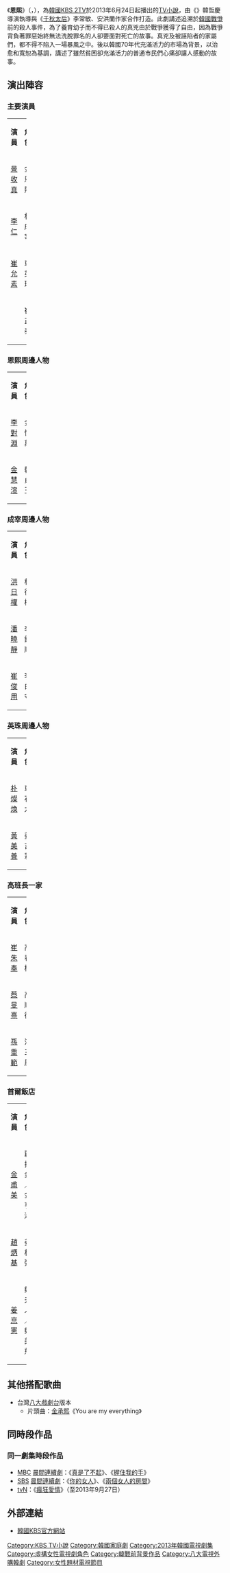 {{Infobox Television
| show_name            = 恩熙
| original_name        = {{lang|ko|은희}}
| image                = [[File:Eunhee.jpg|250px]]
| caption              = 
| show_name_2          = 
| genre                = 
| format               = 
| creator              = 
| developer            = 
| writer               = 李常敏、安洪蘭
| director             = 韓哲慶
| creative_director    = 
| presenter            = 
| starring             = [[景收真|景收真]]、[[李仁_(演員)|李　仁]]、[[崔允素|崔允素]]、<br>{{link-ko|鄭民鎮|정민진}}
| slogan               = 
| judges               = 
| voices               = 
| narrated             = 
| theme_music_composer = 
| opentheme            = 
| endtheme             = 
| composer             = 
| country              = {{KOR}}
| language             = [[韓語|韓語]]
| num_seasons          = <!-- or num_series -->
| num_episodes         = 140
| list_episodes        = 
| executive_producer   = 
| producer             = 
| editor               = 
| location             = {{KOR}}
| cinematography       = 
| camera               = 
| runtime              = 約35分鐘
| company              = 
| distributor          = 
| channel              = [[KBS第2頻道|KBS2]]
| picture_format       = 
| audio_format         = 
| first_run            = {{KOR}}
| first_aired          = {{Start date|2013|6|24}}
| last_aired           = {{End date|2014|1|3}}
| status               = 
| related              = 
| website              = http://www.kbs.co.kr/drama/eunhee/
| production_website   = 
}}
《'''恩熙'''》（{{lang-ko|'''은희'''}}，{{lang-en|'''Eunhee'''}}），為[[韓國|韓國]][[KBS第2頻道|KBS 2TV]]於2013年6月24日起播出的[[KBS_TV小說|TV小說]]，由《{{link-ko|京淑與京淑的父親|경숙이 경숙아버지}}》韓哲慶導演執導與《[[千秋太后_(電視劇)|千秋太后]]》李常敏、安洪蘭作家合作打造。此劇講述追溯於[[韓國戰爭|韓國戰爭]]前的殺人事件，為了養育幼子而不得已殺人的真兇由於戰爭獲得了自由，因為戰爭背負著罪惡始終無法洗脫罪名的人卻要面對死亡的故事。真兇及被誣陷者的家屬們，都不得不陷入一場暴風之中。後以韓國70年代充滿活力的市場為背景，以治愈和寬恕為基調，講述了雖然貧困卻充滿活力的普通市民們心痛卻讓人感動的故事。

== 演出陣容 ==
=== 主要演員 ===
{| class="wikitable" width="30%" style="text-align:center"
|- style="background:lightskyblue; color:black" align=center
| width="15%" | '''演員''' 
| width="15%" | '''角色'''
|-
|[[景收真|景收真]] || 金恩熙
|-
|[[李仁_(演員)|李仁]] || 林成宰
|-
|[[崔允素|崔允素]] || 車英珠
|-
|{{link-ko|鄭民鎮|정민진}} || 崔正泰
|}

=== 恩熙周邊人物 ===
{| class="wikitable" width="30%" style="text-align:center"
|- style="background:lightskyblue; color:black" align=center
| width="15%" | '''演員''' 
| width="15%" | '''角色'''
|-
|[[李對淵|李對淵]] || 金恆萬
|-
|[[金慧渲|金慧渲]] || 韓貞玉
|}

=== 成宰周邊人物 ===
{| class="wikitable" width="30%" style="text-align:center"
|- style="background:lightskyblue; color:black" align=center
| width="15%" | '''演員''' 
| width="15%" | '''角色'''
|-
|[[洪日權|洪日權]] || 林德樹
|-
|[[潘曉靜|潘曉靜]] || 李錦順
|-
|[[崔俊用|崔俊用]] || 李白守
|}

=== 英珠周邊人物 ===
{| class="wikitable" width="30%" style="text-align:center"
|- style="background:lightskyblue; color:black" align=center
| width="15%" | '''演員''' 
| width="15%" | '''角色'''
|-
|[[朴燦煥|朴燦煥]] || 車石九
|-
|[[黃美善|黃美善]] || 姜吉莉
|}

=== 高班長一家 ===
{| class="wikitable" width="30%" style="text-align:center"
|- style="background:lightskyblue; color:black" align=center
| width="15%" | '''演員''' 
| width="15%" | '''角色'''
|-
|[[崔朱奉|崔朱奉]] || 高春植
|-
|[[蔡旻熹|蔡旻熹]] || 高順德
|-
|[[孫重範|孫重範]] || 洪三風
|}

=== 首爾飯店 ===
{| class="wikitable" width="30%" style="text-align:center"
|- style="background:lightskyblue; color:black" align=center
| width="15%" | '''演員''' 
| width="15%" | '''角色'''
|-
|[[金甫美_(1987年)|金甫美]] || 蘿拉金／金亨淑
|-
|[[趙炳基|趙炳基]] || 姜材弼
|-
|[[姜京憲|姜京憲]] || 鄭夫人／鄭美慈
|}

==其他搭配歌曲==
*台灣[[八大戲劇台|八大戲劇台]]版本
**片頭曲：[[金承熙|金承熙]]《You are my everything》

== 同時段作品 ==
=== 同一劇集時段作品 ===
*[[文化廣播_(韓國)|MBC]] [[MBC晨間連續劇|晨間連續劇]]：《[[真是了不起|真是了不起]]》、《[[握住我的手|握住我的手]]》
*[[SBS_(韓國)|SBS]] [[SBS晨間連續劇|晨間連續劇]]：《[[你的女人|你的女人]]》、《[[兩個女人的房間|兩個女人的房間]]》
*[[tvN|tvN]]：《[[瘋狂愛情|瘋狂愛情]]》（至2013年9月27日）

== 外部連結 ==
*[http://www.kbs.co.kr/drama/eunhee/ 韓國KBS官方網站] {{Wayback|url=http://www.kbs.co.kr/drama/eunhee/ |date=20140228012511 }}{{ko}}

{{電視節目的變遷
|電視台= {{KOR}} [[KBS第2頻道|KBS2]]
|播放檔次= [[KBS_TV小說|TV小說]]
|節目名稱= 恩熙<br />（2013年6月24日 - 2014年1月3日）
|上一節目= [[蔘生|蔘生]]<br />（2013年1月7日 - 2013年6月22日）
|下一節目= [[純金的地|純金的地]]<BR/>（2014年1月6日 - 2014年8月22日） 
}}
{{電視節目的變遷
|電視台= {{TWN}} [[八大戲劇台|八大戲劇台]]
|播放檔次= 星期一至五 21:00 - 22:00<br/>6月13日起改為20:00 - 22:00<br/>6月30日起改為16:00 - 18:00
|節目名稱= 恩熙<br />（2014年6月5日 - 2014年12月17日）
|上一節目= [[黃金彩虹|黃金彩虹]]<br />（2014年4月16日 - 2014年6月12日）
|下一節目= 不詳
}}
{{KBS TV小說}}
{{南韓古裝/年代電視劇}}
{{2014年台灣播出之韓劇}}

{{DEFAULTSORT:eunhee}}
[[Category:KBS_TV小說|Category:KBS TV小說]]
[[Category:韓國家庭劇|Category:韓國家庭劇]]
[[Category:2013年韓國電視劇集|Category:2013年韓國電視劇集]]
[[Category:虛構女性電視劇角色|Category:虛構女性電視劇角色]]
[[Category:韓戰前背景作品|Category:韓戰前背景作品]]
[[Category:八大電視外購韓劇|Category:八大電視外購韓劇]]
[[Category:女性題材電視節目|Category:女性題材電視節目]]